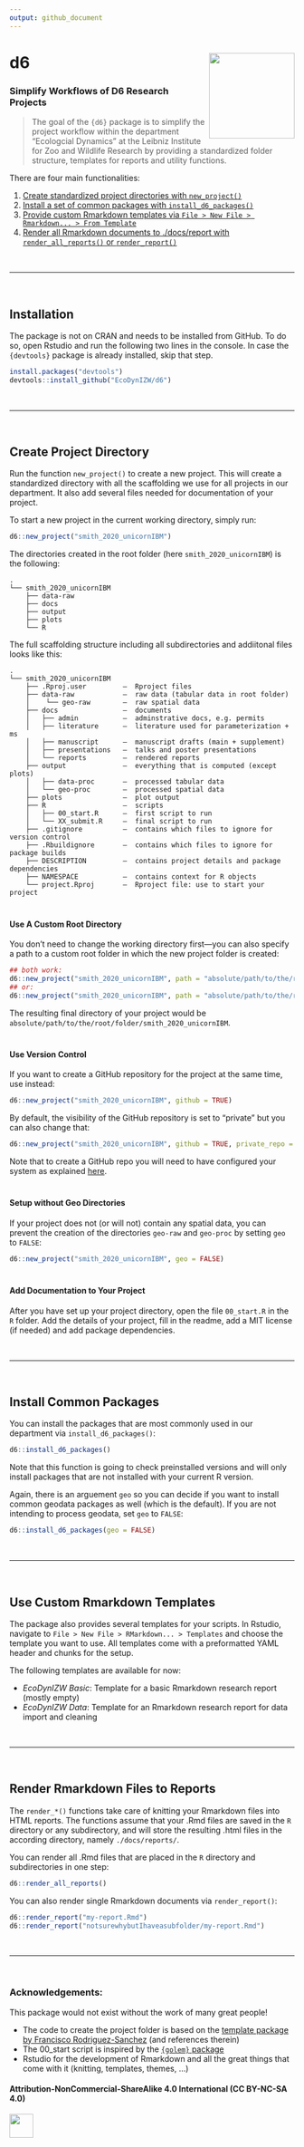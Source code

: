 ```yaml
---
output: github_document
---
```


# d6 <img src='man/figures/hexlogo_pure.png' align="right" height="151.5" /></a>


### Simplify Workflows of D6 Research Projects 

> The goal of the `{d6}` package is to simplify the project workflow within the department "Ecologcial Dynamics" at the Leibniz Institute for Zoo and Wildlife Research by providing a standardized folder structure, templates for reports and utility functions.


There are four main functionalities:

1. [Create standardized project directories with `new_project()`](#create-project-directory)
1. [Install a set of common packages with `install_d6_packages()`](#install-common-packages)
1. [Provide custom Rmarkdown templates via `File > New File > Rmarkdown... > From Template`](#use-custom-rmarkdown-templates)
1. [Render all Rmarkdown documents to ./docs/report with `render_all_reports()` or `render_report()`](#render-rmarkdown-files-to-reports)

<br>

***

<br>

## Installation

The package is not on CRAN and needs to be installed from GitHub. To do so, open Rstudio and run the following two lines in the console. In case the `{devtools}` package is already installed, skip that step.

```r
install.packages("devtools")
devtools::install_github("EcoDynIZW/d6")
```

<br>

***

<br>

## Create Project Directory

Run the function `new_project()` to create a new project. This will create a standardized directory with all the scaffolding we use for all projects in our department. It also add several files needed for documentation of your project.

To start a new project in the current working directory, simply run:

```r
d6::new_project("smith_2020_unicornIBM")
```

The directories created in the root folder (here `smith_2020_unicornIBM`) is the following:

```text
.
└── smith_2020_unicornIBM
    ├── data-raw
    ├── docs
    ├── output
    ├── plots
    └── R
```

The full scaffolding structure including all subdirectories and addiitonal files looks like this:

```text
. 
└── smith_2020_unicornIBM 
    ├── .Rproj.user         —  Rproject files
    ├── data-raw            —  raw data (tabular data in root folder)
    │    └── geo-raw        —  raw spatial data
    ├── docs                —  documents
    │   ├── admin           —  adminstrative docs, e.g. permits 
    │   ├── literature      —  literature used for parameterization + ms
    │   ├── manuscript      —  manuscript drafts (main + supplement)
    │   ├── presentations   —  talks and poster presentations
    │   └── reports         —  rendered reports
    ├── output              —  everything that is computed (except plots)
    │   ├── data-proc       —  processed tabular data
    │   └── geo-proc        —  processed spatial data
    ├── plots               —  plot output
    ├── R                   —  scripts
    │   ├── 00_start.R      —  first script to run
    │   └── XX_submit.R     —  final script to run
    ├── .gitignore          —  contains which files to ignore for version control
    ├── .Rbuildignore       —  contains which files to ignore for package builds
    ├── DESCRIPTION         —  contains project details and package dependencies
    ├── NAMESPACE           —  contains context for R objects
    └── project.Rproj       —  Rproject file: use to start your project
```

#

#### Use A Custom Root Directory

You don’t need to change the working directory first—you can also
specify a path to a custom root folder in which the new project folder
is created:

``` r
## both work:
d6::new_project("smith_2020_unicornIBM", path = "absolute/path/to/the/root/folder")
## or:
d6::new_project("smith_2020_unicornIBM", path = "absolute/path/to/the/root/folder/")
```

The resulting final directory of your project would be
`absolute/path/to/the/root/folder/smith_2020_unicornIBM`.

# 

#### Use Version Control

If you want to create a GitHub repository for the project at the same
time, use instead:

``` r
d6::new_project("smith_2020_unicornIBM", github = TRUE)
```

By default, the visibility of the GitHub repository is set to “private”
but you can also change that:

``` r
d6::new_project("smith_2020_unicornIBM", github = TRUE, private_repo = FALSE)
```

Note that to create a GitHub repo you will need to have configured your
system as explained
[here](https://gist.github.com/Z3tt/3dab3535007acf108391649766409421).

# 

#### Setup without Geo Directories

If your project does not (or will not) contain any spatial data, you can
prevent the creation of the directories `geo-raw` and `geo-proc` by
setting `geo` to `FALSE`:

``` r
d6::new_project("smith_2020_unicornIBM", geo = FALSE)
```

# 

#### Add Documentation to Your Project

After you have set up your project directory, open the file `00_start.R`
in the `R` folder. Add the details of your project, fill in the readme,
add a MIT license (if needed) and add package dependencies.

<br>

-----

<br>

## Install Common Packages

You can install the packages that are most commonly used in our
department via `install_d6_packages()`:

``` r
d6::install_d6_packages()
```

Note that this function is going to check preinstalled versions and will
only install packages that are not installed with your current R
version.

Again, there is an arguement `geo` so you can decide if you want to
install common geodata packages as well (which is the default). If you
are not intending to process geodata, set `geo` to `FALSE`:

``` r
d6::install_d6_packages(geo = FALSE)
```

<br>

-----

<br>

## Use Custom Rmarkdown Templates

The package also provides several templates for your scripts. In
Rstudio, navigate to `File > New File > RMarkdown... > Templates` and
choose the template you want to use. All templates come with a
preformatted YAML header and chunks for the setup.

The following templates are available for now:

  - *EcoDynIZW Basic*: Template for a basic Rmarkdown research report
    (mostly empty)
  - *EcoDynIZW Data*: Template for an Rmarkdown research report for data
    import and cleaning

<br>

-----

<br>

## Render Rmarkdown Files to Reports

The `render_*()` functions take care of knitting your Rmarkdown files
into HTML reports. The functions assume that your .Rmd files are saved
in the `R` directory or any subdirectory, and will store the resulting
.html files in the according directory, namely `./docs/reports/`.

You can render all .Rmd files that are placed in the `R` directory and
subdirectories in one step:

``` r
d6::render_all_reports()
```

You can also render single Rmarkdown documents via `render_report()`:

``` r
d6::render_report("my-report.Rmd")
d6::render_report("notsurewhybutIhaveasubfolder/my-report.Rmd")
```

<br>

-----

<br>

### Acknowledgements:

This package would not exist without the work of many great people\!

  - The code to create the project folder is based on the [template
    package by Francisco
    Rodriguez-Sanchez](https://github.com/Pakillo/template) (and
    references therein)
  - The 00\_start script is inspired by the [`{golem}`
    package](https://thinkr-open.github.io/golem/)
  - Rstudio for the development of Rmarkdown and all the great things
    that come with it (knitting, templates, themes, …)

#### Attribution-NonCommercial-ShareAlike 4.0 International (CC BY-NC-SA 4.0)

<div style="width:300px; height:200px">

<img src=https://camo.githubusercontent.com/00f7814990f36f84c5ea74cba887385d8a2f36be/68747470733a2f2f646f63732e636c6f7564706f7373652e636f6d2f696d616765732f63632d62792d6e632d73612e706e67 alt="" height="42">

</div>
